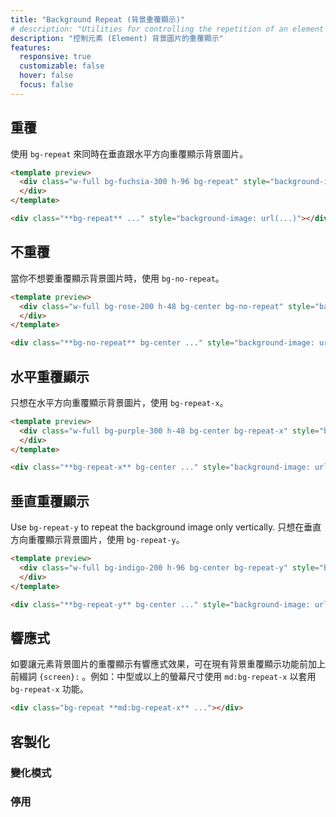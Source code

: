 ```yaml
---
title: "Background Repeat (背景重覆顯示)"
# description: "Utilities for controlling the repetition of an element's background image."
description: "控制元素 (Element) 背景圖片的重覆顯示"
features:
  responsive: true
  customizable: false
  hover: false
  focus: false
---
```




<!-- ## Repeat -->
## 重覆

<!-- Use `bg-repeat` to repeat the background image both vertically and horizontally. -->
使用 `bg-repeat` 來同時在垂直跟水平方向重覆顯示背景圖片。

```html fuchsia
<template preview>
  <div class="w-full bg-fuchsia-300 h-96 bg-repeat" style="background-image:url('/img/placeholder-fuchsia.svg');">
  </div>
</template>

<div class="**bg-repeat** ..." style="background-image: url(...)"></div>
```

<!-- ## No Repeat -->
## 不重覆

<!-- Use `bg-no-repeat` when you don't want to repeat the background image. -->
當你不想要重覆顯示背景圖片時，使用 `bg-no-repeat`。

```html rose
<template preview>
  <div class="w-full bg-rose-200 h-48 bg-center bg-no-repeat" style="background-image:url('/img/placeholder-rose.svg');">
  </div>
</template>

<div class="**bg-no-repeat** bg-center ..." style="background-image: url(...)"></div>
```

<!-- ## Repeat Horizontally -->
## 水平重覆顯示

<!-- Use `bg-repeat-x` to repeat the background image only horizontally. -->
只想在水平方向重覆顯示背景圖片，使用 `bg-repeat-x`。

```html purple
<template preview>
  <div class="w-full bg-purple-300 h-48 bg-center bg-repeat-x" style="background-image:url('/img/placeholder-purple.svg');">
  </div>
</template>

<div class="**bg-repeat-x** bg-center ..." style="background-image: url(...)"></div>
```

<!-- ## Repeat Vertically -->
## 垂直重覆顯示

Use `bg-repeat-y` to repeat the background image only vertically.
只想在垂直方向重覆顯示背景圖片，使用 `bg-repeat-y`。

```html indigo
<template preview>
  <div class="w-full bg-indigo-200 h-96 bg-center bg-repeat-y" style="background-image:url('/img/placeholder-indigo.svg');">
  </div>
</template>

<div class="**bg-repeat-y** bg-center ..." style="background-image: url(...)"></div>
```

## 響應式

<!-- To control the repetition of an element's background image at a specific breakpoint, add a `{screen}:` prefix to any existing background repeat utility. For example, adding the class `md:bg-repeat-x` to an element would apply the `bg-repeat-x` utility at medium screen sizes and above. -->
如要讓元素背景圖片的重覆顯示有響應式效果，可在現有背景重覆顯示功能前加上前綴詞 `{screen}:` 。例如：中型或以上的螢幕尺寸使用 `md:bg-repeat-x` 以套用 `bg-repeat-x` 功能。

```html
<div class="bg-repeat **md:bg-repeat-x** ..."></div>
```

<Responsive />

## 客製化

### 變化模式

<Variants plugin="backgroundRepeat" />

### 停用  

<Disabling plugin="backgroundRepeat" />
